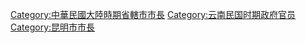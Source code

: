 [[Category:中華民國大陸時期省轄市市長|Category:中華民國大陸時期省轄市市長]]
[[Category:云南民国时期政府官员|Category:云南民国时期政府官员]]
[[Category:昆明市市長|Category:昆明市市長]]